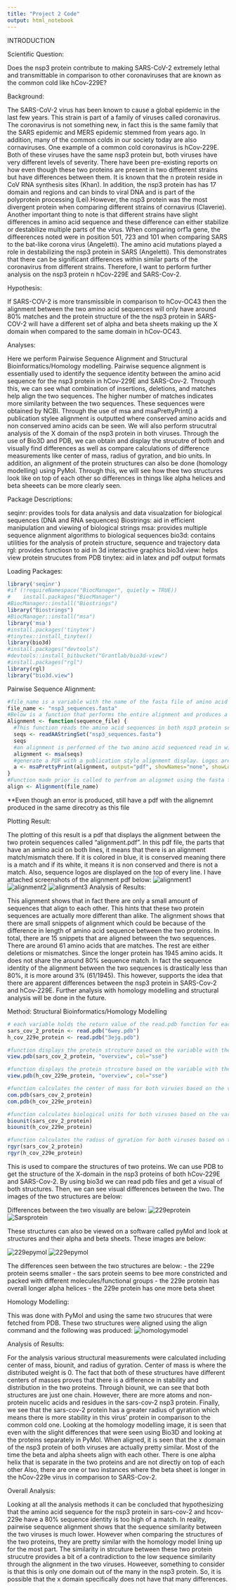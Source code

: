 ```yaml
---
title: "Project 2 Code"
output: html_notebook
---
```


INTRODUCTION

Scientific Question: 

Does the nsp3 protein contribute to making SARS-CoV-2 extremely lethal and transmittable in comparison to other coronaviruses that are known as the common cold like hCov-229E?

Background: 

The SARS-CoV-2 virus has been known to cause a global epidemic in the last few years. This strain is part of a family of viruses called coronavirus. The coronavirus is not something new, in fact this is the same family that the SARS epidemic and MERS epidemic stemmed from years ago. In addition, many of the common colds in our society today are also cornaviruses. One example of a common cold coronavirus is hCov-229E. Both of these viruses have the same nsp3 protein but, both viruses have very different levels of severity. There have been pre-existing reports on how even though these two proteins are present in two diffeerent strains but have differences between them. 
It is known that the n protein reside in CoV RNA synthesis sites (Khan). In addition, the nsp3 protein has has 17 domain and regions and can binds to viral DNA and is part of the polyprotein processing (Lei).However, the nsp3 protein was the most divergent protein when comparing different strains of cornavirus (Claverie). Another important thing to note is that different strains have slight differences in amino acid sequence and these difference can either stabilize or destabilize multiple parts of the virus. When comparing orf1a gene, the diffeerences noted were in position 501, 723 and 101 when comparing SARS to the bat-like corona virus (Angeletti). The amino acid mutations played a role in destabilizing the nsp3 protein in SARS (Angeletti). This demonstrates that there can be significant differences within similar parts of the coronavirus from different strains. Therefore, I want to perform further analysis on the nsp3 protein n hCov-229E and SARS-Cov-2. 

Hypothesis:

If SARS-COV-2 is more transmissible in comparison to hCov-OC43 then the alignment between the two amino acid sequences will only have around 80% matches and the protein structure of the the nsp3 protein in SARS-COV-2 will have a different set of alpha and beta sheets making up the X domain when compared to the same domain in hCov-OC43.

Analyses:

Here we perform Pairwise Sequence Alignment and Structural Bioinformatics/Homology modelling. Pairwise sequence alignment is essentially used to identify the sequence identity between the amino acid sequence for the nsp3 protein in hCov-229E and SARS-Cov-2. Through this, we can see what combination of insertions, deletions, and matches help align the two sequences. The higher number of matches indicates more similarity between the two sequences. These sequences were obtained by NCBI. Through the use of msa and msaPrettyPrint() a publication stylee alignment is outputted where conserved amino acids and non conserved amino acids can be seen. We will also perform strucutral analysis of the X domain of the nsp3 protein in both viruses. Through the use of Bio3D and PDB, we can obtain and display the strucutre of both and visually find differences as well as compare calculations of difference measurements like center of mass, radius of gyration, and bio units. In addition, an alignment of the protein structures can also be done (homology modelling) using PyMol. Through this, we will see how thee two structures look like on top of each other so differences in things like alpha helices and beta sheeets can be more clearly seen. 

Package Descriptions:

seqinr: provides tools for data analysis and data visualzation for biological sequences (DNA and RNA sequences)
Biostrings: aid in efficient manipulation and viewing of biological strings
msa: provides multiple sequence alignment algorithms to biological sequences
bio3d: contains utilities for the analysis of protein structure, sequence and trajectory data
rgl: provides functiosn to aid in 3d interactive graphics
bio3d.view: helps view protein strucutes from PDB
tinytex: aid in latex and pdf output formats

Loading Packages:

```r
library('seqinr')
#if (!requireNamespace("BiocManager", quietly = TRUE))
#    install.packages("BiocManager")
#BiocManager::install("Biostrings")
library("Biostrings")
#BiocManager::install("msa")
library('msa')
#install.packages('tinytex')
#tinytex::install_tinytex()
library(bio3d)
#install.packages("devtools")
#devtools::install_bitbucket("Grantlab/bio3d-view")
#install.packages("rgl")
library(rgl)
library("bio3d.view")
```

Pairwise Sequence Alignment:

```r
#file_name is a variable with the name of the fasta file of amino acid sequences from both viruses
file_name <- "nsp3_sequences.fasta"
#Below is a function that performs the entire alignment and produces a PDF with the alignment
Alignment <- function(sequence_file) {
  #This function reads the amino acid sequences in both nsp3 protein sequences and reads it as an amino acid string set. The file "nsp3_sequences.fasta"     was created by inputting the amino acid sequences for each virus. The amino acid sequences were obtained from NCBI.
  seqs <- readAAStringSet("nsp3_sequences.fasta")
  seqs
  #an alignment is performed of the two amino acid sequenced read in with readAAStringSet()
  alignment <- msa(seqs)
  #generate a PDF with a publication style alignment display. Logos are shown on the top of every line. 
  a <- msaPrettyPrint(alignment, output="pdf", showNames="none", showLogo="top", askForOverwrite=FALSE, verbose=FALSE)
}
#Function made prior is called to perfrom an alignmet using the fasta file in file_name vairable
align <- Alignment(file_name)

```

**Even though an error is produced, still have a pdf with the alignemnt produced in the same direcotry as this file

Plotting Result: 

The plotting of this result is a pdf that displays the alignment between the two protein sequences called "alignment.pdf". In this pdf file, the parts that have an amino acid on both lines, it means that there is an alignment match/mismatch there. If it is colored in blue, it is conserved meaning there is a match and if its white, it means it is non conserved and there is not a match. Also, sequence logos are displayed on the top of every line. I have attached screenshots of the alignment pdf below:
![alignment1](alignment_new_1.png)
![alignment2](alignment_new_2.png)
![alignment3](alignment_new_3.png)
Analysis of Results:

This alignment shows that in fact there are only a small amount of sequences that align to each other. This hints that these two protein sequences are actually more different than alike. The alignment shows that there are small snippets of alignment which could be because of the difference in length of amino acid sequence between the two proteins. In total, there are 15 snippets that are aligned between the two sequences. There are around 61 amino acids that are matches. The rest are either deletions or mismatches. Since the longer protein has 1945 amino acids. It does not share the around 80% sequence match. In fact the sequence identity of the alignment between the two sequences is drastically less than 80%, it is more around 3% (61/1945). This however, supports the idea that there are apparent differences between the nsp3 protein in SARS-Cov-2 and hCov-229E. Further analysis with homology modelling and structural analysis will be done in the future.

Method: Structural Bioinformatics/Homology Modelling

```r
# each variable holds the return value of the read.pdb function for each pdb file. Thre return value is a list of class pdb wiht multiple components
sars_cov_2_protein <- read.pdb("6wey.pdb")
h_cov_229e_protein <- read.pdb("3ejg.pdb")
```

```r
#function displays the protein strcuture based on the variable with the output of read.pdb() for sars-cov-2
view.pdb(sars_cov_2_protein, "overview", col="sse")
```

```r
#function displays the protein strcuture based on the variable with the output of read.pdb() for hvoc-229e
view.pdb(h_cov_229e_protein, "overview", col="sse")
```

```r
#function calculates the center of mass for both viruses based on the variable with the output of read.pdb() for both
com.pdb(sars_cov_2_protein)
com.pdb(h_cov_229e_protein)
```

```r
#function calculates biological units for both viruses based on the variable with the output of read.pdb() for both
biounit(sars_cov_2_protein)
biounit(h_cov_229e_protein)
```


```r
#function calculates the radius of gyration for both viruses based on the variable with the output of read.pdb() for both
rgyr(sars_cov_2_protein)
rgyr(h_cov_229e_protein)
```

This is used to compare the structures of two proteins. We can use PDB to get the structure of the X-domain in the nsp3 proteins of both hCov-229E and SARS-Cov-2. By using bio3d we can read pdb files and get a visual of both structures. Then, we can see visual differences between the two. The images of the two structures are below:

Differences between the two visually are below:
![229eprotein](229eprotein.png)
![Sarsprotein](Sarsprotein.png)

These structures can also be viewed on a software called pyMol and look at structures and their alpha and beta sheets. These images are below:

![229epymol](229epymol.png)
![229epymol](sarspymol.png)

The differences seen between the two structures are below:
- the 229e protein seems smaller
- the sars protein seems to bee more constricted and packed with different molecules/functional groups
- the 229e protein has overall longer alpha helices
- the 229e protein has one more beta sheet

Homology Modelling:

This was done with PyMol and using the same two strucures that were fetched from PDB. These two structures were aligned using the align command and the following was produced:
![homologymodel](homologymodel.png)

Analysis of Results:

For the analysis various structural measurements were calculated including center of mass, biounit, and radius of gyration. Center of mass is where the distributed weight is 0. The fact that both of these structures have different centers of masses proves that there is a difference in stability and distribution in the two proteins. Through biounit, we can see that both structures are just one chain. However, there are more atoms and non-protein nucelic acids and residues in the sars-cov-2 nsp3 protein. Finally, we see that the sars-cov-2 protein has a greater radius of gyration which means there is more stability in this virus' protein in comparison to the common cold one. Looking at the homology modelling image, it is seen that even with the slight differences that were seen using Bio3D and looking at the proteins separately in PyMol. When aligned, it is seen that the x domain of the nsp3 protein of both viruses are actually pretty similar. Most of the time the beta and alpha sheets align with each other. There is one alpha helix that is separate in the two proteins and are not directly on top of each other Also, there are one or two instances where the beta sheet is longer in the hCov-229e virus in comparison to SARS-Cov-2. 

Overall Analysis:

Looking at all the analysis methods it can be concluded that hypothesizing that the amino acid sequence for the nsp3 protein in sars-cov-2 and hcov-229e have a 80% sequence identity is too high of a match. In reality, pairwise sequence alignment shows that the sequence similarity between the two viruses is much lower. However when comparing the structures of the two proteins, they are pretty similar with the homology model lining up for the most part. The similarity in strcuture between these two protein strucutre provides a bit of a contradiction to the low sequence similarity through the alignment in the two viruses. Howeever, something to consider is that this is only one domain out of the many in the nsp3 protein. So, it is possible that the x domain specifically does not have that many differences.
